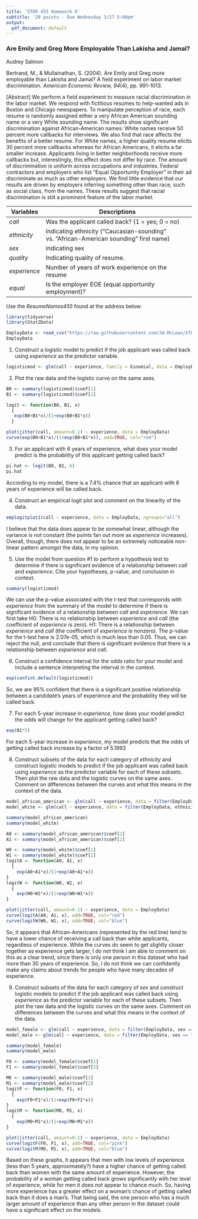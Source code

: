 ```yaml
---
title: 'STOR 455 Homework 6'
subtitle: '20 points - Due Wednesday 3/27 5:00pm'
output:
  pdf_document: default
---
```


### Are Emily and Greg More Employable Than Lakisha and Jamal? ###

Audrey Salmon

Bertrand, M., & Mullainathan, S. (2004). Are Emily and Greg more employable than Lakisha and Jamal? A field experiment on labor market discrimination. _American Economic Review, 94_(4), pp. 991-1013.
 
\[Abstract\]
We perform a field experiment to measure racial discrimination in the labor market. We respond with fictitious resumes to help-wanted ads in Boston and Chicago newspapers. To manipulate perception of race, each resume is randomly assigned either a very African American sounding name or a very White sounding name. The results show significant discrimination against African-American names: White names receive 50 percent more callbacks for interviews. We also find that race affects the benefits of a better resume. For White names, a higher quality resume elicits 30 percent more callbacks whereas for African Americans, it elicits a far smaller increase. Applicants living in better neighborhoods receive more callbacks but, interestingly, this effect does not differ by race. The amount of discrimination is uniform across occupations and industries. Federal contractors and employers who list “Equal Opportunity Employer” in their ad discriminate as much as other employers. We find little evidence that our results are driven by employers inferring something other than race, such as social class, from the names. These results suggest that racial discrimination is still a prominent feature of the labor market.    


Variables     | Descriptions
-----------   | -----------------------------------------------------
_call_        | Was the applicant called back? (1 = yes; 0 = no)
_ethnicity_   | indicating ethnicity ("Caucasian-sounding" vs. "African-American sounding" first name)
_sex_         | indicating sex
_quality_     | Indicating quality of resume.
_experience_  | Number of years of work experience on the resume
_equal_       | Is the employer EOE (equal opportunity employment)?


Use the _ResumeNames455_ found at the address below:
```r
library(tidyverse)
library(Stat2Data)

EmployData <- read_csv("https://raw.githubusercontent.com/JA-McLean/STOR455/master/data/ResumeNames455.csv", show_col_types = FALSE)
EmployData
```

1) Construct a logistic model to predict if the job applicant was called back using _experience_ as the predictor variable.

```r
logisticmod <- glm(call ~ experience, family = binomial, data = EmployData)
```

2) Plot the raw data and the logistic curve on the same axes.

```r
B0 <- summary(logisticmod)$coef[1]
B1 <- summary(logisticmod)$coef[2]

logit <- function(B0, B1, x)
  {
   exp(B0+B1*x)/(1+exp(B0+B1*x))
  }

plot(jitter(call, amount=0.1) ~ experience, data = EmployData)
curve(exp(B0+B1*x)/(1+exp(B0+B1*x)), add=TRUE, col="red")
```

3) For an applicant with 6 years of experience, what does your model predict is the probability of this applicant getting called back?

```r
pi.hat <- logit(B0, B1, 6)
pi.hat
```

According to my model, there is a 7.4% chance that an applicant with 6 years of experience will be called back.

4) Construct an empirical logit plot and comment on the linearity of the data.

```r
emplogitplot1(call ~ experience, data = EmployData, ngroups="all")
```

I believe that the data does appear to be somewhat linear, although the variance is not constant (the points fan out more as _experience_ increases). Overall, though, there does not appear to be an extremely noticeable non-linear pattern amongst the data, in my opinion.

5) Use the model from question #1 to perform a hypothesis test to determine if there is significant evidence of a relationship between _call_ and _experience_. Cite your hypotheses, p-value, and conclusion in context.

```r
summary(logisticmod)
```

We can use the p-value associated with the t-test that corresponds with _experience_ from the summary of the model to determine if there is significant evidence of a relationship between _call_ and _experience_. We can first take H0: There is no relationship between _experience_ and _call_ (the coefficient of _experience_ is zero). H1: There is a relationship between _experience_ and _call_ (the coefficient of _experience_ is nonzero). The p-value for the t-test here is 2.07e-05, which is much less than 0.05. Thus, we can reject the null, and conclude that there is significant evidence that there is a relationship between _experience_ and _call_.

6) Construct a confidence interval for the odds ratio for your model and include a sentence interpreting the interval in the context.

```r
exp(confint.default(logisticmod))
```

So, we are 95% confident that there is a significant positive relationship between a candidate's years of experience and the probability they will be called back.

7) For each 5-year increase in _experience_, how does your model predict the odds will change for the applicant getting called back?

```r
exp(B1*5)
```

For each 5-year increase in _experience_, my model predicts that the odds of getting called back increase by a factor of 5.1993

8) Construct subsets of the data for each category of _ethnicity_ and construct logistic models to predict if the job applicant was called back using _experience_ as the predictor variable for each of these subsets. Then plot the raw data and the logistic curves on the same axes. Comment on differences between the curves and what this means in the context of the data.

```r
model_african_american <- glm(call ~ experience, data = filter(EmployData, ethnicity == "afam"), family = "binomial")
model_white <- glm(call ~ experience, data = filter(EmployData, ethnicity == "cauc"), family = "binomial")

summary(model_african_american)
summary(model_white)
```

```r
A0 <- summary(model_african_american)$coef[1]
A1 <- summary(model_african_american)$coef[2]

W0 <- summary(model_white)$coef[1]
W1 <- summary(model_white)$coef[2]
logitA <- function(A0, A1, x)
  {
    exp(A0+A1*x)/(1+exp(A0+A1*x))
}
logitW <- function(W0, W1, x)
  {
    exp(W0+W1*x)/(1+exp(W0+W1*x))
}

plot(jitter(call, amount=0.1) ~ experience, data = EmployData)
curve(logitA(A0, A1, x), add=TRUE, col="red")
curve(logitW(W0, W1, x), add=TRUE, col="blue")
```

So, it appears that African-Americans (represented by the red line) tend to have a lower chance of receiving a call back than white applicants, regardless of experience. While the curves do seem to get slightly closer together as experience gets larger, I do not think I am able to comment on this as a clear trend, since there is only one person in this dataset who had more than 30 years of experience. So, I do not think we can confidently make any claims about trends for people who have many decades of experience.

9) Construct subsets of the data for each category of _sex_ and construct logistic models to predict if the job applicant was called back using _experience_ as the predictor variable for each of these subsets. Then plot the raw data and the logistic curves on the same axes. Comment on differences between the curves and what this means in the context of the data.

```r
model_female <- glm(call ~ experience, data = filter(EmployData, sex == "female"), family = "binomial")
model_male <- glm(call ~ experience, data = filter(EmployData, sex == "male"), family = "binomial")

summary(model_female)
summary(model_male)
```

```r
F0 <- summary(model_female)$coef[1]
F1 <- summary(model_female)$coef[2]

M0 <- summary(model_male)$coef[1]
M1 <- summary(model_male)$coef[2]
logitF <- function(F0, F1, x)
  {
    exp(F0+F1*x)/(1+exp(F0+F1*x))
}
logitM <- function(M0, M1, x)
  {
    exp(M0+M1*x)/(1+exp(M0+M1*x))
}

plot(jitter(call, amount=0.1) ~ experience, data = EmployData)
curve(logitF(F0, F1, x), add=TRUE, col="pink")
curve(logitM(M0, M1, x), add=TRUE, col="blue")
```

Based on these graphs, it appears that men with low levels of experience (less than 5 years, approximately?) have a higher chance of getting called back than women with the same amount of experience. However, the probability of a woman getting called back grows significantly with her level of experience, while for men it does not appear to chance much. So, having more experience has a greater effect on a woman's chance of getting called back than it does a man's. That being said, the one person who has a much larger amount of experience than any other person in the dataset could have a significant effect on the models.